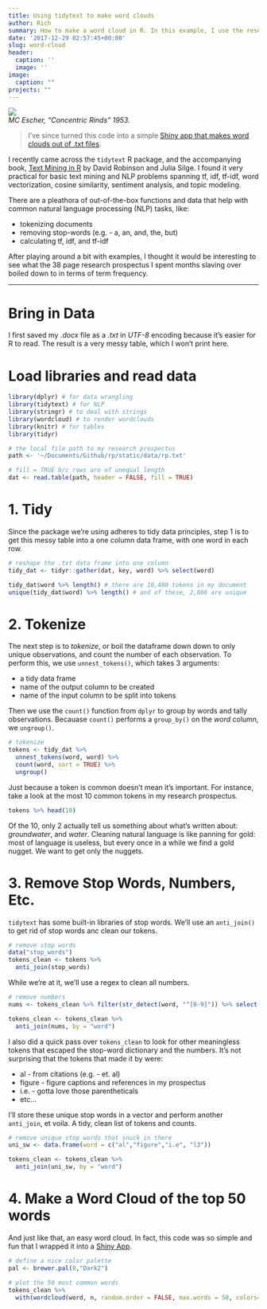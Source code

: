```yaml
---
title: Using tidytext to make word clouds
author: Rich
summary: How to make a word cloud in R. In this example, I use the research prospectus I just submitted in preparation for my qualifying examination.
date: '2017-12-29 02:57:45+00:00'
slug: word-cloud
header:
  caption: ''
  image: ''
image: 
  caption: ""
projects: ""
---
```


![](featured.png)  
_MC Escher, "Concentric Rinds" 1953._

> I've since turned this code into a simple [Shiny app that makes word clouds out of .txt files](https://richpauloo.shinyapps.io/word_cloud_app).

I recently came across the `tidytext` R package, and the accompanying book, [Text Mining in R](https://www.tidytextmining.com/) by David Robinson and Julia Silge. I found it very practical for basic text mining and NLP problems spanning tf, idf, tf-idf, word vectorization, cosine similarity, sentiment analysis, and topic modeling. 

There are a pleathora of out-of-the-box functions and data that help with common natural language processing (NLP) tasks, like:  

* tokenizing documents
* removing stop-words (e.g. - a, an, and, the, but)
* calculating tf, idf, and tf-idf

After playing around a bit with examples, I thought it would be interesting to see what the 38 page research prospectus I spent months slaving over boiled down to in terms of term frequency.  

***

# Bring in Data

I first saved my *.docx* file as a *.txt* in *UTF-8* encoding because it's easier for R to read. The result is a very messy table, which I won't print here.

# Load libraries and read data
```r
library(dplyr) # for data wrangling
library(tidytext) # for NLP
library(stringr) # to deal with strings
library(wordcloud) # to render wordclouds
library(knitr) # for tables
library(tidyr)

# the local file path to my research prospectus
path <- '~/Documents/Github/rp/static/data/rp.txt' 

# fill = TRUE b/c rows are of unequal length
dat <- read.table(path, header = FALSE, fill = TRUE) 
```


# 1. Tidy
Since the package we're using adheres to tidy data principles, step 1 is to get this messy table into a one column data frame, with one word in each row.

```r
# reshape the .txt data frame into one column
tidy_dat <- tidyr::gather(dat, key, word) %>% select(word)

tidy_dat$word %>% length() # there are 10,480 tokens in my document
unique(tidy_dat$word) %>% length() # and of these, 2,866 are unique 
```

# 2. Tokenize
The next step is to *tokenize*, or boil the dataframe down down to only unique observations, and count the number of each observation. To perform this, we use `unnest_tokens()`, which takes 3 arguments:  

* a tidy data frame
* name of the output column to be created
* name of the input column to be split into tokens

Then we use the `count()` function from `dplyr` to group by words and tally observations. Becauase `count()` performs a `group_by()` on the *word* column, we `ungroup()`.

```r
# tokenize
tokens <- tidy_dat %>% 
  unnest_tokens(word, word) %>% 
  count(word, sort = TRUE) %>% 
  ungroup()
```

Just because a token is common doesn't mean it's important. For instance, take a look at the most 10 common tokens in my research prospectus.

```r
tokens %>% head(10)
```
Of the 10, only 2 actually tell us something about what's written about: *groundwater*, and *water*. Cleaning natural language is like panning for gold: most of language is useless, but every once in a while we find a gold nugget. We want to get only the nuggets.


# 3. Remove Stop Words, Numbers, Etc.

`tidytext` has some built-in libraries of stop words. We'll use an `anti_join()` to get rid of stop words anc clean our tokens. 

```r
# remove stop words
data("stop_words")
tokens_clean <- tokens %>%
  anti_join(stop_words)
```

While we're at it, we'll use a regex to clean all numbers.
```r
# remove numbers
nums <- tokens_clean %>% filter(str_detect(word, "^[0-9]")) %>% select(word) %>% unique()

tokens_clean <- tokens_clean %>% 
  anti_join(nums, by = "word")
```

I also did a quick pass over `tokens_clean` to look for other meaningless tokens that escaped the stop-word dictionary and the numbers. It's not surprising that the tokens that made it by were:  

* al - from citations (e.g. - et. al)
* figure - figure captions and references in my prospectus
* i.e. - gotta love those parentheticals
* etc...

I'll store these unique stop words in a vector and perform another `anti_join`, et voila. A tidy, clean list of tokens and counts.

```r
# remove unique stop words that snuck in there
uni_sw <- data.frame(word = c("al","figure","i.e", "l3"))

tokens_clean <- tokens_clean %>% 
  anti_join(uni_sw, by = "word")
```

# 4. Make a Word Cloud of the top 50 words

And just like that, an easy word cloud. In fact, this code was so simple and fun that I wrapped it into a [Shiny App](https://richpauloo.shinyapps.io/word_cloud_app).

```r
# define a nice color palette
pal <- brewer.pal(8,"Dark2")

# plot the 50 most common words
tokens_clean %>% 
  with(wordcloud(word, n, random.order = FALSE, max.words = 50, colors=pal))
```
